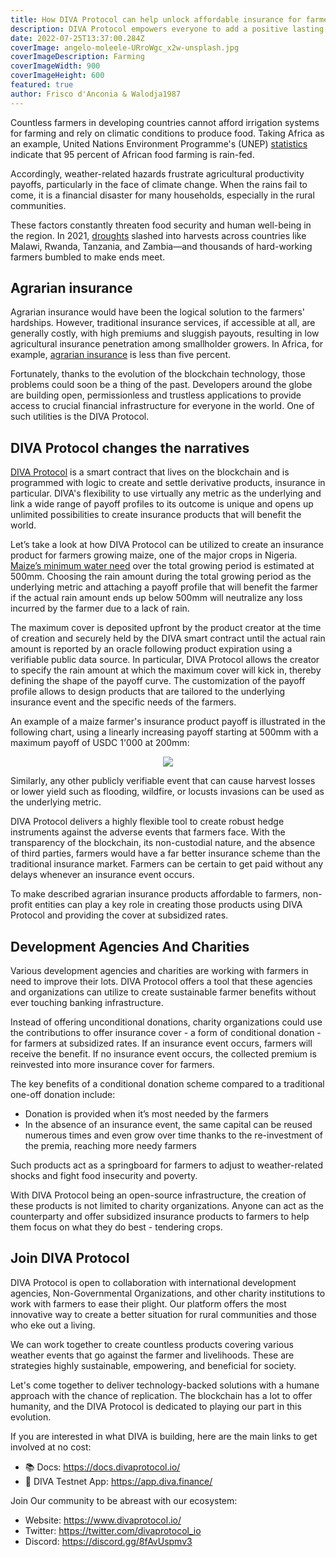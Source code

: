 ```yaml
---
title: How DIVA Protocol can help unlock affordable insurance for farmers
description: DIVA Protocol empowers everyone to add a positive lasting impact on the world by creating conditional donation products 
date: 2022-07-25T13:37:00.284Z
coverImage: angelo-moleele-URroWgc_x2w-unsplash.jpg
coverImageDescription: Farming
coverImageWidth: 900
coverImageHeight: 600
featured: true
author: Frisco d'Anconia & Walodja1987
---
```


Countless farmers in developing countries cannot afford irrigation systems for farming and rely on climatic conditions to produce food. Taking Africa as an example, United Nations Environment Programme's (UNEP) [statistics](https://www.un.org/africarenewal/magazine/special-edition-agriculture-2014/despite-climate-change-africa-can-feed-africa) indicate that 95 percent of African food farming is rain-fed.

Accordingly, weather-related hazards frustrate agricultural productivity payoffs, particularly in the face of climate change. When the rains fail to come, it is a financial disaster for many households, especially in the rural communities.

These factors constantly threaten food security and human well-being in the region. In 2021, [droughts](https://oneacrefund.org/blog/crop-insurance-can-improve-food-security-africa/) slashed into harvests across countries like Malawi, Rwanda, Tanzania, and Zambia—and thousands of hard-working farmers bumbled to make ends meet.

## Agrarian insurance

Agrarian insurance would have been the logical solution to the farmers' hardships. However, traditional insurance services, if accessible at all, are generally costly, with high premiums and sluggish payouts, resulting in low agricultural insurance penetration among smallholder growers. In Africa, for example, [agrarian insurance](https://newafricanmagazine.com/26039/) is less than five percent. 

Fortunately, thanks to the evolution of the blockchain technology, those problems could soon be a thing of the past. Developers around the globe are building open, permissionless and trustless applications to provide access to crucial financial infrastructure for everyone in the world. One of such utilities is the DIVA Protocol.


## DIVA Protocol changes the narratives

[DIVA Protocol](https://docs.divaprotocol.io/introduction/what-is-diva-protocol) is a smart contract that lives on the blockchain and is programmed with logic to create and settle derivative products, insurance in particular. DIVA's flexibility to use virtually any metric as the underlying and link a wide range of payoff profiles to its outcome is unique and opens up unlimited possibilities to create insurance products that will benefit the world. 

Let’s take a look at how DIVA Protocol can be utilized to create an insurance product for farmers growing maize, one of the major crops in Nigeria. [Maize’s minimum water need](https://www.fao.org/3/s2022e/s2022e02.htm) over the total growing period is estimated at 500mm. Choosing the rain amount during the total growing period as the underlying metric and attaching a payoff profile that will benefit the farmer if the actual rain amount ends up below 500mm will neutralize any loss incurred by the farmer due to a lack of rain. 

The maximum cover is deposited upfront by the product creator at the time of creation and securely held by the DIVA smart contract until the actual rain amount is reported by an oracle following product expiration using a verifiable public data source. In particular, DIVA Protocol allows the creator to specify the rain amount at which the maximum cover will kick in, thereby defining the shape of the payoff curve. The customization of the payoff profile allows to design products that are tailored to the underlying insurance event and the specific needs of the farmers.

An example of a maize farmer's insurance product payoff is illustrated in the following chart, using a linearly increasing payoff starting at 500mm with a maximum payoff of USDC 1'000 at 200mm:
 
<p align="center">
  <img src="/images/posts/harvest_insurance_short.png" />
</p>

Similarly, any other publicly verifiable event that can cause harvest losses or lower yield such as flooding, wildfire, or locusts invasions can be used as the underlying metric. 

DIVA Protocol delivers a highly flexible tool to create robust hedge instruments against the adverse events that farmers face. With the transparency of the blockchain, its non-custodial nature, and the absence of third parties, farmers would have a far better insurance scheme than the traditional insurance market. Farmers can be certain to get paid without any delays whenever an insurance event occurs.

To make described agrarian insurance products affordable to farmers, non-profit entities can play a key role in creating those products using DIVA Protocol and providing the cover at subsidized rates.

## Development Agencies And Charities 

Various development agencies and charities are working with farmers in need to improve their lots. DIVA Protocol offers a tool that these agencies and organizations can utilize to create sustainable farmer benefits without ever touching banking infrastructure.

Instead of offering unconditional donations, charity organizations could use the contributions to offer insurance cover - a form of conditional donation - for farmers at subsidized rates. If an insurance event occurs, farmers will receive the benefit. If no insurance event occurs, the collected premium is reinvested into more insurance cover for farmers. 

The key benefits of a conditional donation scheme compared to a traditional one-off donation include:
- Donation is provided when it’s most needed by the farmers
- In the absence of an insurance event, the same capital can be reused numerous times and even grow over time thanks to the re-investment of the premia, reaching more needy farmers

Such products act as a springboard for farmers to adjust to weather-related shocks and fight food insecurity and poverty.

With DIVA Protocol being an open-source infrastructure, the creation of these products is not limited to charity organizations. Anyone can act as the counterparty and offer subsidized insurance products to farmers to help them focus on what they do best - tendering crops.


## Join DIVA Protocol

DIVA Protocol is open to collaboration with international development agencies, Non-Governmental Organizations, and other charity institutions to work with farmers to ease their plight. Our platform offers the most innovative way to create a better situation for rural communities and those who eke out a living.

We can work together to create countless products covering various weather events that go against the farmer and livelihoods. These are strategies highly sustainable, empowering, and beneficial for society.

Let's come together to deliver technology-backed solutions with a humane approach with the chance of replication. The blockchain has a lot to offer humanity, and the DIVA Protocol is dedicated to playing our part in this evolution.

If you are interested in what DIVA is building, here are the main links to get involved at no cost:

- 📚 Docs: https://docs.divaprotocol.io/
- 🍏 DIVA Testnet App: https://app.diva.finance/

Join Our community to be abreast with our ecosystem:

- Website: https://www.divaprotocol.io/
- Twitter: https://twitter.com/divaprotocol_io 
- Discord: https://discord.gg/8fAvUspmv3 





